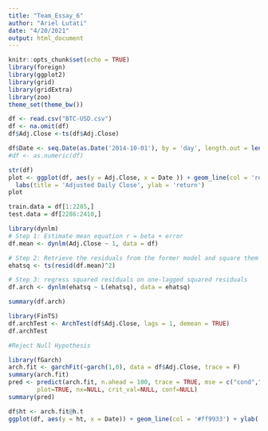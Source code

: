 ```yaml
---
title: "Team_Essay_6"
author: "Ariel Lutati"
date: "4/20/2021"
output: html_document
---
```


```r
knitr::opts_chunk$set(echo = TRUE)
library(foreign)
library(ggplot2)
library(grid)
library(gridExtra)
library(zoo)
theme_set(theme_bw())

df <- read.csv("BTC-USD.csv")
df <- na.omit(df)
df$Adj.Close <-ts(df$Adj.Close)
```

```r
df$Date <- seq.Date(as.Date('2014-10-01'), by = 'day', length.out = length(df$Adj.Close))
#df <- as.numeric(df)

str(df)
plot <- ggplot(df, aes(y = Adj.Close, x = Date )) + geom_line(col = 'red') +
  labs(title = 'Adjusted Daily Close', ylab = 'return')
plot
```
```r
train.data = df[1:2285,]
test.data = df[2286:2410,]
```

```r
library(dynlm)
# Step 1: Estimate mean equation r = beta + error
df.mean <- dynlm(Adj.Close ~ 1, data = df)

# Step 2: Retrieve the residuals from the former model and square them
ehatsq <- ts(resid(df.mean)^2)

# Step 3: regress squared residuals on one-lagged squared residuals
df.arch <- dynlm(ehatsq ~ L(ehatsq), data = ehatsq)

summary(df.arch)
```

```r
library(FinTS)
df.archTest <- ArchTest(df$Adj.Close, lags = 1, demean = TRUE)
df.archTest

#Reject Null Hypothesis
```

```r
library(fGarch)
arch.fit <- garchFit(~garch(1,0), data = df$Adj.Close, trace = F)
summary(arch.fit)
pred <- predict(arch.fit, n.ahead = 100, trace = TRUE, mse = c("cond","uncond"),
        plot=TRUE, nx=NULL, crit_val=NULL, conf=NULL)
summary(pred)
```

```r
df$ht <- arch.fit@h.t
ggplot(df, aes(y = ht, x = Date)) + geom_line(col = '#ff9933') + ylab('Conditional Variance') + xlab('Date')
```